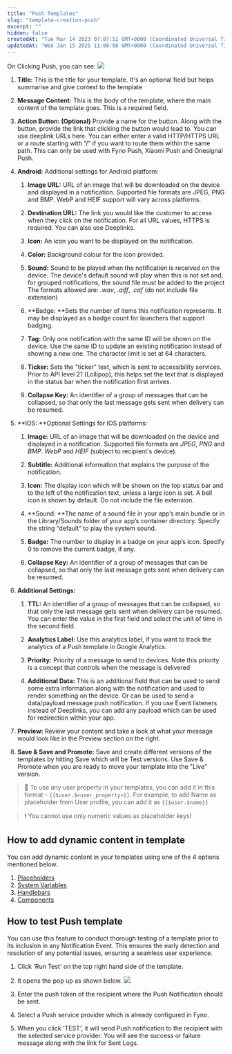 ```yaml
---
title: "Push Templates"
slug: "template-creation-push"
excerpt: ""
hidden: false
createdAt: "Tue Mar 14 2023 07:07:52 GMT+0000 (Coordinated Universal Time)"
updatedAt: "Wed Jan 15 2025 11:00:08 GMT+0000 (Coordinated Universal Time)"
---
```


On Clicking Push, you can see:
![](/images/template-push.png)

1. **Title:** This is the title for your template. It's an optional field but helps summarise and give context to the template

2. **Message Content:** This is the body of the template, where the main content of the template goes. This is a required field.

3. **Action Button: (Optional)** Provide a name for the button. Along with the button, provide the link that clicking the button would lead to. You can use deeplink URLs here. You can either enter a valid HTTP/HTTPS URL or a route starting with “/” if you want to route them within the same path. This can only be used with Fyno Push, Xiaomi Push and Onesignal Push.

4. **Android:** Additional settings for Android platform:

    1. **Image URL:** URL of an image that will be downloaded on the device and displayed in a notification. Supported file formats are JPEG, PNG and BMP. WebP and HEIF support will vary across platforms.

    2. **Destination URL:** The link you would like the customer to access when they click on the notification. For all URL values, HTTPS is required. You can also use Deeplinks.

    3. **Icon:** An icon you want to be displayed on the notification.

    4. **Color:** Background colour for the icon provided.

    5. **Sound:** Sound to be played when the notification is received on the device. The device's default sound will play when this is not set and, for grouped notifications, the sound file must be added to the project The formats allowed are: _.wav_, _.aiff_, _.caf_ (do not include file extension)

    6. **Badge: **Sets the number of items this notification represents. It may be displayed as a badge count for launchers that support badging.

    7. **Tag:** Only one notification with the same ID will be shown on the device. Use the same ID to update an existing notification instead of showing a new one. The character limit is set at 64 characters.

    8. **Ticker:** Sets the "ticker" text, which is sent to accessibility services. Prior to API level 21 (Lollipop), this helps set the text that is displayed in the status bar when the notification first arrives.

    9. **Collapse Key:** An identifier of a group of messages that can be collapsed, so that only the last message gets sent when delivery can be resumed.

5. **IOS: **Optional Settings for IOS platforms:

    1. **Image:** URL of an image that will be downloaded on the device and displayed in a notification. Supported file formats are _JPEG_, _PNG_ and _BMP_. _WebP_ and _HEIF_ (subject to recipient's device).

    2. **Subtitle:** Additional information that explains the purpose of the notification.

    3. **Icon:** The display icon which will be shown on the top status bar and to the left of the notification text, unless a large icon is set. A bell icon is shown by default. Do not include the file extension.

    4. **Sound: **The name of a sound file in your app’s main bundle or in the Library/Sounds folder of your app’s container directory. Specify the string “default” to play the system sound.

    5. **Badge:** The number to display in a badge on your app’s icon. Specify 0 to remove the current badge, if any.

    6. **Collapse Key:** An identifier of a group of messages that can be collapsed, so that only the last message gets sent when delivery can be resumed.

6. **Additional Settings:**

    1. **TTL:** An identifier of a group of messages that can be collapsed, so that only the last message gets sent when delivery can be resumed. You can enter the value in the first field and select the unit of time in the second field.

    2. **Analytics Label:** Use this analytics label, if you want to track the analytics of a Push template in Google Analytics.

    3. **Priority:** Priority of a message to send to devices. Note this priority is a concept that controls when the message is delivered

    4. **Additional Data:** This is an additional field that can be used to send some extra information along with the notification and used to render something on the device. Or can be used to send a data/payload message push notification. If you use Event listeners instead of Deeplinks, you can add any payload which can be used for redirection within your app.

7. **Preview:** Review your content and take a look at what your message would look like in the Preview section on the right.

8. **Save & Save and Promote:** Save and create different versions of the templates by hitting Save which will be Test versions. Use Save & Promote when you are ready to move your template into the "Live" version.

> 📘 To use any user property in your templates, you can add it in this format - `{{$user.$<user_property>}}`. For example, to add Name as placeholder from User profile, you can add it as `{{$user.$name}}`

> ❗️ You cannot use only numeric values as placeholder keys!

## How to add dynamic content in template

You can add dynamic content in your templates using one of the 4 options mentioned below.

1. [Placeholders](./template-dynamic-content#1-placeholders)
2. [System Variables](./template-dynamic-content#2-system-variables)
3. [Handlebars](./template-dynamic-content#3-handlebars)
4. [Components](./template-dynamic-content#4-components)

## How to test Push template

You can use this feature to conduct thorough testing of a template prior to its inclusion in any Notification Event. This ensures the early detection and resolution of any potential issues, ensuring a seamless user experience.

1. Click 'Run Test' on the top right hand side of the template.

2. It opens the pop up as shown below.
   ![](/images/b941fea-Push_Template_Updated.png)

3. Enter the push token of the recipient where the Push Notification should be sent.

4. Select a Push service provider which is already configured in Fyno.

5. When you click 'TEST', it will send Push notification to the recipient with the selected service provider. You will see the success or failure message along with the link for Sent Logs.
